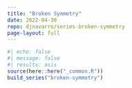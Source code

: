 ```yaml
---
title: "Broken Symmetry"
date: 2022-04-30
repo: djnavarro/series-broken-symmetry
page-layout: full
---
```

   
::: {.grid}
  
```r
#| echo: false
#| message: false
#| results: asis
source(here::here("_common.R"))
build_series("broken-symmetry")
```
   
:::
   
